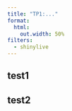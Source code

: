 ```yaml
---
title: "TP1:..."
format:
  html:
    out.width: 50%
filters:
  - shinylive
---
```



## test1

## test2